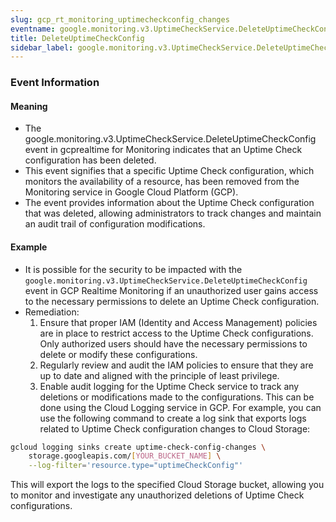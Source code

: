 ```yaml
--- 
slug: gcp_rt_monitoring_uptimecheckconfig_changes
eventname: google.monitoring.v3.UptimeCheckService.DeleteUptimeCheckConfig
title: DeleteUptimeCheckConfig
sidebar_label: google.monitoring.v3.UptimeCheckService.DeleteUptimeCheckConfig
---
```

                       
### Event Information

#### Meaning

- The google.monitoring.v3.UptimeCheckService.DeleteUptimeCheckConfig event in gcprealtime for Monitoring indicates that an Uptime Check configuration has been deleted.
- This event signifies that a specific Uptime Check configuration, which monitors the availability of a resource, has been removed from the Monitoring service in Google Cloud Platform (GCP).
- The event provides information about the Uptime Check configuration that was deleted, allowing administrators to track changes and maintain an audit trail of configuration modifications.

#### Example

- It is possible for the security to be impacted with the `google.monitoring.v3.UptimeCheckService.DeleteUptimeCheckConfig` event in GCP Realtime Monitoring if an unauthorized user gains access to the necessary permissions to delete an Uptime Check configuration.
- Remediation:
  1. Ensure that proper IAM (Identity and Access Management) policies are in place to restrict access to the Uptime Check configurations. Only authorized users should have the necessary permissions to delete or modify these configurations.
  2. Regularly review and audit the IAM policies to ensure that they are up to date and aligned with the principle of least privilege.
  3. Enable audit logging for the Uptime Check service to track any deletions or modifications made to the configurations. This can be done using the Cloud Logging service in GCP. For example, you can use the following command to create a log sink that exports logs related to Uptime Check configuration changes to Cloud Storage:

```bash
gcloud logging sinks create uptime-check-config-changes \
    storage.googleapis.com/[YOUR_BUCKET_NAME] \
    --log-filter='resource.type="uptimeCheckConfig"'
```

This will export the logs to the specified Cloud Storage bucket, allowing you to monitor and investigate any unauthorized deletions of Uptime Check configurations.


 